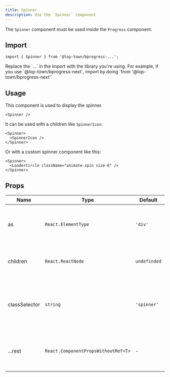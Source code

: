 ```yaml
---
title: Spinner
description: Use the `Spinner` component
---
```


The `Spinner` component must be used inside the `Progress` component.

## Import

```tsx
import { Spinner } from '@lop-town/bprogress-...';
```

<Callout title="Note">
  Replace the `...` in the import with the library you're using. For example, if you use `@lop-town/bprogress-next`, import by doing `from '@lop-town/bprogress-next'`
</Callout>

## Usage

This component is used to display the spinner.

```tsx
<Spinner />
```

It can be used with a children like `SpinnerIcon`:

```tsx
<Spinner>
  <SpinnerIcon />
</Spinner>
```

Or with a custom spinner component like this:

```tsx
<Spinner>
  <LoaderCircle className="animate-spin size-6" />
</Spinner>
```

## Props

| Name | Type | Default | Description |
| --- | --- | --- | --- |
| as | `React.ElementType` | `'div'` | The component to render the progress element |
| children | `React.ReactNode` | `undefinded` | The children of the progress element |
| classSelector | `string` | `'spinner'` | The class selector of the progress element (depends on your css) |
| ...rest | `React.ComponentPropsWithoutRef<T>` | - | The rest of the props are passed to the progress element |
